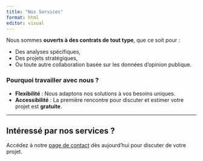 ```yaml
---
title: "Nos Services"
format: html
editor: visual
---
```


Nous sommes **ouverts à des contrats de tout type**, que ce soit pour :

- Des analyses spécifiques,
- Des projets stratégiques,
- Ou toute autre collaboration basée sur les données d'opinion publique.

### **Pourquoi travailler avec nous ?**

- **Flexibilité** : Nous adaptons nos solutions à vos besoins uniques.
- **Accessibilité** : La première rencontre pour discuter et estimer votre projet est **gratuite**.

---

## Intéressé par nos services ?

Accédez à notre [page de contact](contact.html) dès aujourd’hui pour discuter de votre projet.

